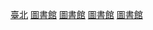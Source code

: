 {{commons category|Libraries in Taipei}}
[[Category:台灣各地圖書館|臺北]]
[[Category:台北市建築物|圖書館]]
[[Category:台北市藝文場所|圖書館]]
[[Category:台北市教育|圖書館]]
[[Category:台北市文化|圖書館]]